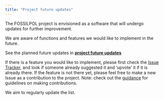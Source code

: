 ```yaml
---
title: "Project future updates"
---
```


The FOSSILPOL project is envisioned as a software that will undergo updates for further improvement. 

We are aware of functions and features we would like to implement in the future.

See the planned future updates in **[project future updates](https://github.com/orgs/HOPE-UIB-BIO/projects/3)**

If there is a feature you would like to implement, please first check the [Issue Tracker](https://github.com/HOPE-UIB-BIO/FOSSILPOL-issues/issues), 
and look if someone already suggested it and 'upvote' it if it is already there. 
If the feature is not there yet, please feel free to make a new Issue as a contribution to the project. Note: check out the [guidance](https://hope-uib-bio.github.io/FOSSILPOL-website/contributing.html) for guidelines on making contributions. 

We aim to regularly update the list.

